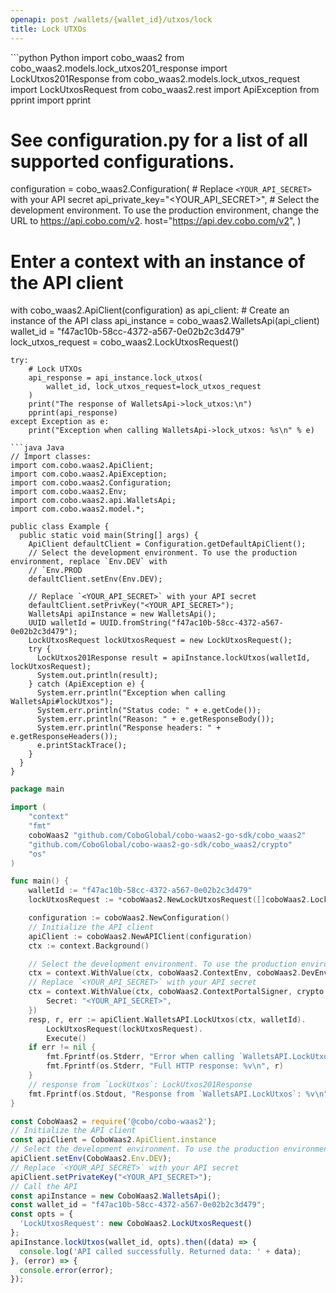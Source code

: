 ```yaml
---
openapi: post /wallets/{wallet_id}/utxos/lock
title: Lock UTXOs
---
```


<RequestExample>
```python Python
import cobo_waas2
from cobo_waas2.models.lock_utxos201_response import LockUtxos201Response
from cobo_waas2.models.lock_utxos_request import LockUtxosRequest
from cobo_waas2.rest import ApiException
from pprint import pprint

# See configuration.py for a list of all supported configurations.
configuration = cobo_waas2.Configuration(
    # Replace `<YOUR_API_SECRET>` with your API secret
    api_private_key="<YOUR_API_SECRET>",
    # Select the development environment. To use the production environment, change the URL to https://api.cobo.com/v2.
    host="https://api.dev.cobo.com/v2",
)
# Enter a context with an instance of the API client
with cobo_waas2.ApiClient(configuration) as api_client:
    # Create an instance of the API class
    api_instance = cobo_waas2.WalletsApi(api_client)
    wallet_id = "f47ac10b-58cc-4372-a567-0e02b2c3d479"
    lock_utxos_request = cobo_waas2.LockUtxosRequest()

    try:
        # Lock UTXOs
        api_response = api_instance.lock_utxos(
            wallet_id, lock_utxos_request=lock_utxos_request
        )
        print("The response of WalletsApi->lock_utxos:\n")
        pprint(api_response)
    except Exception as e:
        print("Exception when calling WalletsApi->lock_utxos: %s\n" % e)

```
```java Java
// Import classes:
import com.cobo.waas2.ApiClient;
import com.cobo.waas2.ApiException;
import com.cobo.waas2.Configuration;
import com.cobo.waas2.Env;
import com.cobo.waas2.api.WalletsApi;
import com.cobo.waas2.model.*;

public class Example {
  public static void main(String[] args) {
    ApiClient defaultClient = Configuration.getDefaultApiClient();
    // Select the development environment. To use the production environment, replace `Env.DEV` with
    // `Env.PROD
    defaultClient.setEnv(Env.DEV);

    // Replace `<YOUR_API_SECRET>` with your API secret
    defaultClient.setPrivKey("<YOUR_API_SECRET>");
    WalletsApi apiInstance = new WalletsApi();
    UUID walletId = UUID.fromString("f47ac10b-58cc-4372-a567-0e02b2c3d479");
    LockUtxosRequest lockUtxosRequest = new LockUtxosRequest();
    try {
      LockUtxos201Response result = apiInstance.lockUtxos(walletId, lockUtxosRequest);
      System.out.println(result);
    } catch (ApiException e) {
      System.err.println("Exception when calling WalletsApi#lockUtxos");
      System.err.println("Status code: " + e.getCode());
      System.err.println("Reason: " + e.getResponseBody());
      System.err.println("Response headers: " + e.getResponseHeaders());
      e.printStackTrace();
    }
  }
}

```
```go Go
package main

import (
	"context"
	"fmt"
	coboWaas2 "github.com/CoboGlobal/cobo-waas2-go-sdk/cobo_waas2"
	"github.com/CoboGlobal/cobo-waas2-go-sdk/cobo_waas2/crypto"
	"os"
)

func main() {
	walletId := "f47ac10b-58cc-4372-a567-0e02b2c3d479"
	lockUtxosRequest := *coboWaas2.NewLockUtxosRequest([]coboWaas2.LockUtxosRequestUtxosInner{*coboWaas2.NewLockUtxosRequestUtxosInner("BTC", "9bdf8e7ae03c237e115f09543fbdb40f8efa600106e78b67ce4d5adfadda2dbb", int32(0))})

	configuration := coboWaas2.NewConfiguration()
	// Initialize the API client
	apiClient := coboWaas2.NewAPIClient(configuration)
	ctx := context.Background()

	// Select the development environment. To use the production environment, replace coboWaas2.DevEnv with coboWaas2.ProdEnv
	ctx = context.WithValue(ctx, coboWaas2.ContextEnv, coboWaas2.DevEnv)
	// Replace `<YOUR_API_SECRET>` with your API secret
	ctx = context.WithValue(ctx, coboWaas2.ContextPortalSigner, crypto.Ed25519Signer{
		Secret: "<YOUR_API_SECRET>",
	})
	resp, r, err := apiClient.WalletsAPI.LockUtxos(ctx, walletId).
		LockUtxosRequest(lockUtxosRequest).
		Execute()
	if err != nil {
		fmt.Fprintf(os.Stderr, "Error when calling `WalletsAPI.LockUtxos``: %v\n", err)
		fmt.Fprintf(os.Stderr, "Full HTTP response: %v\n", r)
	}
	// response from `LockUtxos`: LockUtxos201Response
	fmt.Fprintf(os.Stdout, "Response from `WalletsAPI.LockUtxos`: %v\n", resp)
}

```
```javascript JavaScript
const CoboWaas2 = require('@cobo/cobo-waas2');
// Initialize the API client
const apiClient = CoboWaas2.ApiClient.instance
// Select the development environment. To use the production environment, replace `Env.DEV` with `Env.PROD`
apiClient.setEnv(CoboWaas2.Env.DEV);
// Replace `<YOUR_API_SECRET>` with your API secret
apiClient.setPrivateKey("<YOUR_API_SECRET>");
// Call the API
const apiInstance = new CoboWaas2.WalletsApi();
const wallet_id = "f47ac10b-58cc-4372-a567-0e02b2c3d479";
const opts = {
  'LockUtxosRequest': new CoboWaas2.LockUtxosRequest()
};
apiInstance.lockUtxos(wallet_id, opts).then((data) => {
  console.log('API called successfully. Returned data: ' + data);
}, (error) => {
  console.error(error);
});
```
</RequestExample>